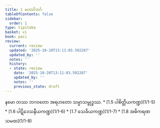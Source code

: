 ```yaml
---
title: 1 မဟာဝိဘင်္ဂ
tableOfContents: false
sidebar:
  order: 1
type: tipitaka
basket: vi
book: paci
review:
  current: review
  updated: '2025-10-20T13:11:03.592287'
  updated_by: ''
  notes: ''
  history:
  - state: review
    date: '2025-10-20T13:11:03.592287'
    updated_by: ''
    notes: ''
    previous_state: draft
---
```



<DynamicBreadcrumb />


<ReviewStatus review={frontmatter.review} showDetails={true} />

<HypothesisAnnotation frontmatter={frontmatter} />

<Paragraph number="1" type="center" book="paci">
နမော တဿ ဘဂဝတော အရဟတော သမ္မာသမ္ဗုဒ္ဓဿ.

</Paragraph>

<TableOfContents book="paci" section="1">
* [1.5 ပါစိတ္တိယကဏ္ဍ](1/1-5)
* [1.6 ပါဋိဒေသနီယကဏ္ဍ](1/1-6)
* [1.7 သေခိယကဏ္ဍ](1/1-7)
* [1.8 အဓိကရဏသမထ](1/1-8)
</TableOfContents>